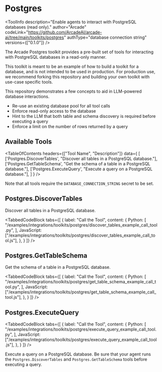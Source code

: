 # Postgres


<ToolInfo
  description="Enable agents to interact with PostgreSQL databases (read only)."
  author="Arcade"
  codeLink="https://github.com/ArcadeAI/arcade-ai/tree/main/toolkits/postgres"
  authType="database connection string"
  versions={["0.1.0"]}
/>

<Badges repo="arcadeai/arcade-postgres" />

The Arcade Postgres toolkit provides a pre-built set of tools for interacting with PostgreSQL databases in a read-only manner.

<Note>
This toolkit is meant to be an example of how to build a toolkit for a database, and is not intended to be used in production.  For production use, we recommend forking this repository and building your own toolkit with use-case specific tools.
</Note>


This repository demonstrates a few concepts to aid in LLM-powered database interactions.
* Re-use an existing database pool for all tool calls
* Enforce read-only access to the database
* Hint to the LLM that both table and schema discovery is required before executing a query
* Enforce a limit on the number of rows returned by a query

## Available Tools

<TableOfContents
  headers={["Tool Name", "Description"]}
  data={
    [
      ['Postgres.DiscoverTables', "Discover all tables in a PostgreSQL database."],
      ['Postgres.GetTableSchema', "Get the schema of a table in a PostgreSQL database."],
      ['Postgres.ExecuteQuery', "Execute a query on a PostgreSQL database."],
    ]
  }
/>

Note that all tools require the `DATABASE_CONNECTION_STRING` secret to be set.

## Postgres.DiscoverTables

Discover all tables in a PostgreSQL database.

<TabbedCodeBlock
  tabs={[
    {
      label: "Call the Tool",
      content: {
        Python: [
          "/examples/integrations/toolkits/postgres/discover_tables_example_call_tool.py",
        ],
        JavaScript: ["/examples/integrations/toolkits/postgres/discover_tables_example_call_tool.js"],
      },
    }
  ]}
/>
## Postgres.GetTableSchema

Get the schema of a table in a PostgreSQL database.

<TabbedCodeBlock
  tabs={[
    {
      label: "Call the Tool",
      content: {
        Python: [
          "/examples/integrations/toolkits/postgres/get_table_schema_example_call_tool.py",
        ],
        JavaScript: ["/examples/integrations/toolkits/postgres/get_table_schema_example_call_tool.js"],
      },
    }
  ]}
/>
## Postgres.ExecuteQuery

<TabbedCodeBlock
  tabs={[
    {
      label: "Call the Tool",
      content: {
        Python: [
          "/examples/integrations/toolkits/postgres/execute_query_example_call_tool.py",
        ],
        JavaScript: ["/examples/integrations/toolkits/postgres/execute_query_example_call_tool.js"],
      },
    }
  ]}
/>

Execute a query on a PostgreSQL database.  Be sure that your agent runs the `Postgres.DiscoverTables` and `Postgres.GetTableSchema` tools before executing a query.
